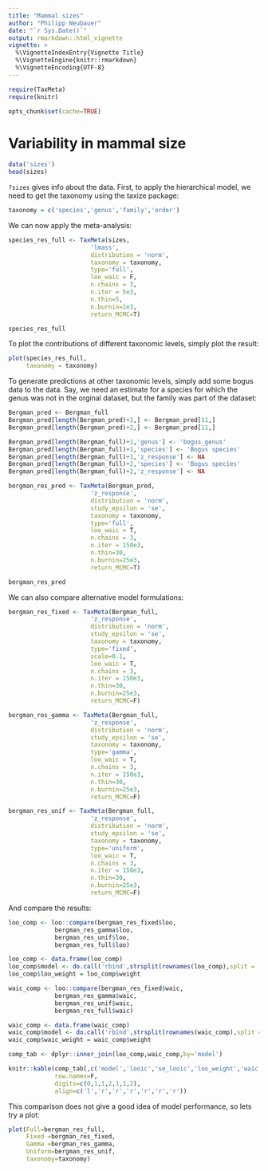 ```yaml
---
title: "Mammal sizes"
author: "Philipp Neubauer"
date: "`r Sys.Date()`"
output: rmarkdown::html_vignette
vignette: >
  %\VignetteIndexEntry{Vignette Title}
  %\VignetteEngine{knitr::rmarkdown}
  %\VignetteEncoding{UTF-8}
---
```

```r
require(TaxMeta)
require(knitr)

opts_chunk$set(cache=TRUE)

```



# Variability in mammal size

```r
data('sizes')
head(sizes)
```  

```?sizes``` gives info about the data. First, to apply the hierarchical model, we need to get the taxonomy using the taxize package:

```r

taxonomy = c('species','genus','family','order')

```
We can now apply the meta-analysis:

```r

species_res_full <- TaxMeta(sizes,
                       'lmass',
                       distribution = 'norm',
                       taxonomy = taxonomy,
                       type='full',
                       loo_waic = F,
                       n.chains = 3,
                       n.iter = 5e3,
                       n.thin=5,
                       n.burnin=1e3,
                       return_MCMC=T)

species_res_full
```

To plot the contributions of different taxonomic levels, simply plot the result:

```r

plot(species_res_full, 
     taxonomy = taxonomy)

```

To generate predictions at other taxonomic levels, simply add some bogus data to the data. Say, we need an estimate for a species for which the genus was not in the orginal dataset, but the family was part of the dataset:

```r

Bergman_pred <- Bergman_full
Bergman_pred[length(Bergman_pred)+1,] <- Bergman_pred[11,]
Bergman_pred[length(Bergman_pred)+2,] <- Bergman_pred[11,]

Bergman_pred[length(Bergman_full)+1,'genus'] <- 'bogus_genus'
Bergman_pred[length(Bergman_full)+1,'species'] <- 'Bogus species'
Bergman_pred[length(Bergman_full)+1,'z_response'] <- NA
Bergman_pred[length(Bergman_full)+2,'species'] <- 'Bogus species'
Bergman_pred[length(Bergman_full)+2,'z_response'] <- NA

bergman_res_pred <- TaxMeta(Bergman_pred,
                       'z_response',
                       distribution = 'norm',
                       study_epsilon = 'se',
                       taxonomy = taxonomy,
                       type='full',
                       loo_waic = T,
                       n.chains = 3,
                       n.iter = 150e3,
                       n.thin=30,
                       n.burnin=25e3,
                       return_MCMC=T)

bergman_res_pred

```

We can also compare alternative model formulations:

```r

bergman_res_fixed <- TaxMeta(Bergman_full,
                       'z_response',
                       distribution = 'norm',
                       study_epsilon = 'se',
                       taxonomy = taxonomy,
                       type='fixed',
                       scale=0.1,
                       loo_waic = T,
                       n.chains = 3,
                       n.iter = 150e3,
                       n.thin=30,
                       n.burnin=25e3,
                       return_MCMC=F)

bergman_res_gamma <- TaxMeta(Bergman_full,
                       'z_response',
                       distribution = 'norm',
                       study_epsilon = 'se',
                       taxonomy = taxonomy,
                       type='gamma',
                       loo_waic = T,
                       n.chains = 3,
                       n.iter = 150e3,
                       n.thin=30,
                       n.burnin=25e3,
                       return_MCMC=F)

bergman_res_unif <- TaxMeta(Bergman_full,
                       'z_response',
                       distribution = 'norm',
                       study_epsilon = 'se',
                       taxonomy = taxonomy,
                       type='uniform',
                       loo_waic = T,
                       n.chains = 3,
                       n.iter = 150e3,
                       n.thin=30,
                       n.burnin=25e3,
                       return_MCMC=F)

```

And compare the results:

```r

loo_comp <- loo::compare(bergman_res_fixed$loo,
             bergman_res_gamma$loo,
             bergman_res_unif$loo,
             bergman_res_full$loo)

loo_comp <- data.frame(loo_comp)
loo_comp$model <- do.call('rbind',strsplit(rownames(loo_comp),split = '\\$'))[,1]
loo_comp$loo_weight = loo_comp$weight

waic_comp <- loo::compare(bergman_res_fixed$waic,
             bergman_res_gamma$waic,
             bergman_res_unif$waic,
             bergman_res_full$waic)

waic_comp <- data.frame(waic_comp)
waic_comp$model <- do.call('rbind',strsplit(rownames(waic_comp),split = '\\$'))[,1]
waic_comp$waic_weight = waic_comp$weight

comp_tab <- dplyr::inner_join(loo_comp,waic_comp,by='model')

knitr::kable(comp_tab[,c('model','looic','se_looic','loo_weight','waic','se_waic','waic_weight')],
             row.names=F,
             digits=c(0,1,1,2,1,1,2),
             align=c('l','r','r','r','r','r','r'))

```

This comparison does not give a good idea of model performance, so lets try a plot:

```r

plot(Full=bergman_res_full, 
     Fixed =bergman_res_fixed, 
     Gamma =bergman_res_gamma,
     Uniform=bergman_res_unif,
     taxonomy=taxonomy)

```
  
